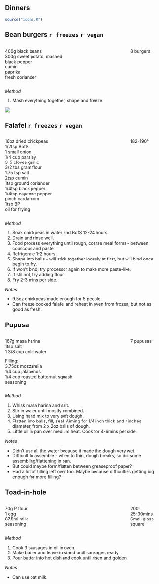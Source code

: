 ## Dinners

```r
source("icons.R")
```  
  
## Bean burgers `r freezes` `r vegan`

:::: {.columns}

::: {.column width="80%"}

400g black beans \
300g sweet potato, mashed \
black pepper \
cumin \
paprika \
fresh coriander

:::

::: {.column width="20%"}

8 burgers

:::

::::

*Method*

1. Mash everything together, shape and freeze.

![](pictures/bean-burgers-01.jpg)
  
## Falafel `r freezes` `r vegan`

:::: {.columns}

::: {.column width="80%"}

16oz dried chickpeas \
1/2tsp BofS \
1 small onion \
1/4 cup parsley \
3-5 cloves garlic \
3/2 tbs gram flour \
1.75 tsp salt \
2tsp cumin \
1tsp ground coriander \
1/4tsp black pepper \
1/4tsp cayenne pepper \
pinch cardamom \
1tsp BP \
oil for frying

:::

::: {.column width="20%"}

182-190° \

:::

::::

*Method*

1. Soak chickpeas in water and BofS 12-24 hours.
1. Drain and rinse well.
1. Food process everything until rough, coarse meal forms - between couscous and paste.
1. Refrigerate 1-2 hours.
1. Shape into balls - will stick together loosely at first, but will bind once begin to fry.
1. If won't bind, try processor again to make more paste-like.
1. If stil not, try adding flour.
1. Fry 2-3 mins per side.

*Notes*

- 9.5oz chickpeas made enough for 5 people.
- Can freeze cooked falafel and reheat in oven from frozen, but not as good as fresh.

## Pupusa

:::: {.columns}

::: {.column width="80%"}

167g masa harina \
1tsp salt \
1 3/8 cup cold water \

Filling: \
3.75oz mozzarella \
1/4 cup jalapenos \
1/4 cup roasted butternut squash \
seasoning

:::

::: {.column width="20%"}

7 pupusas

:::

::::

*Method*

1. Whisk masa harina and salt.
1. Stir in water until mostly combined.
1. Using hand mix to very soft dough.
1. Flatten into balls, fill, seal. Aiming for 1/4 inch thick and 4inches diameter, from 2 x 2oz balls of dough.
1. Little oil in pan over medium heat. Cook for 4-6mins per side.

*Notes*

- Didn't use all the water because it made the dough very wet.
- Difficult to assemble - when to thin, dough breaks, so did some assembling/flattening in pan.
- But could maybe form/flatten between greaseproof paper?
- Had a lot of filling left over too. Maybe because difficulties getting big enough for more filling?

## Toad-in-hole

:::: {.columns}

::: {.column width="80%"}

70g P flour \
1 egg \
87.5ml milk \
seasoning

:::

::: {.column width="20%"}

200° \
25-30mins \
Small glass square

:::

::::

*Method*

1. Cook 3 sausages in oil in oven.
1. Make batter and leave to stand until sausages ready.
1. Pour batter into hot dish and cook until risen and golden.

*Notes*

- Can use oat milk.